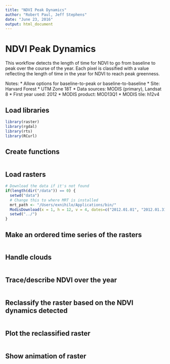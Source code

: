 ```yaml
---
title: "NDVI Peak Dynamics"
author: "Robert Paul, Jeff Stephens"
date: "June 23, 2016"
output: html_document
---
```

# NDVI Peak Dynamics

This workflow detects the length of time for NDVI to go from baseline to peak over the course of the year. Each pixel is classified with a value reflecting the length of time in the year for NDVI to reach peak greenness.

Notes:
 * Allow options for baseline-to-peak or baseline-to-baseline
 * Site: Harvard Forest
 * UTM Zone 18T
 * Data sources: MODIS (primary), Landsat 8
 * First year used: 2012
 * MODIS product: MOD13Q1
 * MODIS tile: h12v4

## Load libraries
```r
library(raster)
library(rgdal)
library(rts)
library(RCurl)
```

## Create functions
```r

```

## Load rasters
```r
# Download the data if it's not found
if(length(dir("/data")) == 0) {
  setwd("data")
  # Change this to where MRT is installed 
  mrt_path <- "/Users/exnihilo/Applications/bin/"
  ModisDownload(x = 1, h = 12, v = 4, dates=c("2012.01.01", "2012.01.31"), proj=T,proj_type="UTM",utm_zone=18,datum="WGS84", pixel_size=250, MRTpath= mrt_path)
  setwd("../")
}

```

## Make an ordered time series of the rasters
```r

```

## Handle clouds
```r

```

## Trace/describe NDVI over the year
```r

```

## Reclassify the raster based on the NDVI dynamics detected
```r

```

## Plot the reclassified raster
```r

```

## Show animation of raster
```r

```
